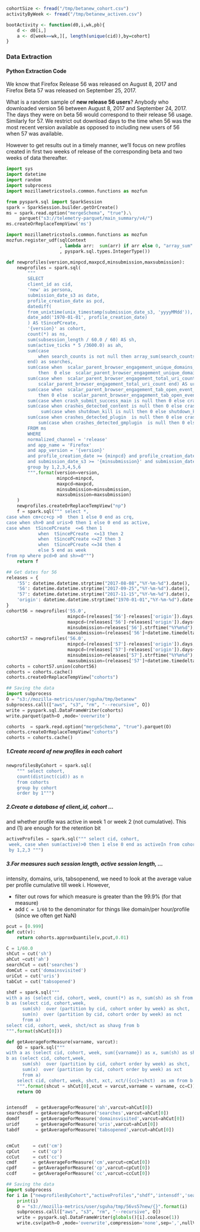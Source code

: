```r
cohortSize <- fread("/tmp/betanew_cohort.csv")
activityByWeek <- fread("/tmp/betanew_activen.csv")
```



```r
bootActivity <- function(d0,i,wk,pb){
    d <- d0[i,]
    a <- d[week==wk,][, length(unique(cid)),by=cohort]
}
```
    
### Data Extraction
#### Python Extraction Code


We know that Firefox Release 56 was released on August 8, 2017 and Firefox Beta 57
was released on September 25, 2017.

What is a random sample of **new release 56 users**? Anybody who downloaded version 56
between August 8, 2017 and September 24, 2017. The days they were on beta 56 would
correspond to their release 56 usage. Similarly for 57. We restrict out download
days to the time when 56 was the most recent version available as opposed to
including new users of 56 when 57 was available. 

However to get results out in a timely manner, we'll focus on new profiles
created in first two weeks of release of the corresponding beta and two weeks of
data thereafter.



```python
import sys
import datetime
import random
import subprocess
import mozillametricstools.common.functions as mozfun

from pyspark.sql import SparkSession
spark = SparkSession.builder.getOrCreate()
ms = spark.read.option("mergeSchema", "true").\
     parquet("s3://telemetry-parquet/main_summary/v4/")
ms.createOrReplaceTempView('ms')

import mozillametricstools.common.functions as mozfun
mozfun.register_udf(sqlContext
                    , lambda arr:  sum(arr) if arr else 0, "array_sum"
                    , pyspark.sql.types.IntegerType())

def newprofiles(version,minpcd,maxpcd,minsubmission,maxsubmission):
    newprofiles = spark.sql(
        """
        SELECT
        client_id as cid,
        'new' as persona,
        submission_date_s3 as date,
        profile_creation_date as pcd,
        datediff(
        from_unixtime(unix_timestamp(submission_date_s3, 'yyyyMMdd')),
        date_add('1970-01-01', profile_creation_date)
        ) AS tSincePCreate,
        '{version}' as cohort,
        count(*) as ns,
        sum(subsession_length / 60.0 / 60) AS sh,
        sum(active_ticks * 5 /3600.0) as ah,
        sum(case 
            when search_counts is not null then array_sum(search_counts.count) else 0 
        end) as searches,
        sum(case when  scalar_parent_browser_engagement_unique_domains_count is null 
            then  0 else  scalar_parent_browser_engagement_unique_domains_count end ) as domainsvisited,
        sum(case when  scalar_parent_browser_engagement_total_uri_count is null then 0 else 
            scalar_parent_browser_engagement_total_uri_count end) AS uris,
        sum(case when  scalar_parent_browser_engagement_tab_open_event_count is null 
            then 0 else  scalar_parent_browser_engagement_tab_open_event_count end) as tabsopened,
        sum(case when crash_submit_success_main is null then 0 else crash_submit_success_main end) as cm,
        sum(case when crashes_detected_content is null then 0 else crashes_detected_content end)  -
             sum(case when shutdown_kill is null then 0 else shutdown_kill  end) as cc,
        sum(case when crashes_detected_plugin  is null then 0 else crashes_detected_plugin end) +   
            sum(case when crashes_detected_gmplugin  is null then 0 else crashes_detected_gmplugin end) as cp
        FROM ms
        WHERE
        normalized_channel = 'release'
        and app_name = 'Firefox'
        and app_version = '{version}'
        and profile_creation_date >= {minpcd} and profile_creation_date<={maxpcd} 
        and submission_date_s3 >= '{minsubmission}' and submission_date_s3 <= '{maxsubmission}'
        group by 1,2,3,4,5,6
        """.format(version=version,
                   minpcd=minpcd,
                   maxpcd=maxpcd, 
                   minsubmission=minsubmission,
                   maxsubmission=maxsubmission)
    )
    newprofiles.createOrReplaceTempView("np")
    f = spark.sql(""" select *,
case when cm+cc+cp >0  then 1 else 0 end as crq,
case when sh>0 and uris>0 then 1 else 0 end as active,
case when  tSincePCreate  <=6 then 1 
            when  tSincePCreate  <=13 then 2 
            when  tSincePCreate <=27 then 3
            when  tSincePCreate <=34 then 4
            else 5 end as week
from np where pcd>0 and sh>=0""")
    return f

## Get dates for 56
releases = { 
    '55': datetime.datetime.strptime("2017-08-08","%Y-%m-%d").date(),
    '56': datetime.datetime.strptime("2017-09-25","%Y-%m-%d").date(),
    '57': datetime.datetime.strptime("2017-11-15","%Y-%m-%d").date(),
    'origin': datetime.datetime.strptime("1970-01-01","%Y-%m-%d").date()
}
cohort56 = newprofiles('55.0', 
                       minpcd=(releases['56']-releases['origin']).days,
                       maxpcd=(releases['56']-releases['origin']).days+14,
                       minsubmission=releases['56'].strftime("%Y%m%d"),
                       maxsubmission=(releases['56']+datetime.timedelta(days=28-1)).strftime("%Y%m%d"))
cohort57 = newprofiles('56.0', 
                       minpcd=(releases['57']-releases['origin']).days,
                       maxpcd=(releases['57']-releases['origin']).days+14,
                       minsubmission=releases['57'].strftime("%Y%m%d"),
                       maxsubmission=(releases['57']+datetime.timedelta(days=28-1)).strftime("%Y%m%d"))
cohorts = cohort57.union(cohort56)
cohorts = cohorts.cache()
cohorts.createOrReplaceTempView("cohorts")

## Saving the data
import subprocess
O = "s3://mozilla-metrics/user/sguha/tmp/betanew"
subprocess.call(["aws", "s3", "rm", "--recursive", O])
write = pyspark.sql.DataFrameWriter(cohorts)
write.parquet(path=O ,mode='overwrite')

cohorts  = spark.read.option("mergeSchema", "true").parquet(O)
cohorts.createOrReplaceTempView("cohorts")
cohorts = cohorts.cache()

```

##### 1.Create record of new profiles in each cohort

```python
newprofilesByCohort = spark.sql(
    """ select cohort, 
    count(distinct(cid)) as n 
    from cohorts 
    group by cohort 
    order by 1""")
```


##### 2.Create a database of client_id, cohort ...
and whether profile was active in week 1 or week 2 (not cumulative). This and
(1) are enough for the retention bit
 
```python
activeProfiles = spark.sql(""" select cid, cohort,
 week, case when sum(active)>0 then 1 else 0 end as activeIn from cohorts group
 by 1,2,3 """)
```

##### 3.For measures such session length, active session length, ...
intensity, domains, uris, tabsopenend, we need to look at the average value per
profile cumulative till week i. However,

- filter out rows for which measure is greater than the 99.9% (for that measure)
- add `C = 1/60` to the denominator for things like domain/per hour/profile (since we often get NaN)

```python
pcut = [0.999]
def cut(v):
    return cohorts.approxQuantile(v,pcut,0.01)

C = 1/60.0
shCut = cut('sh')
ahCut =cut('ah')
searchCut = cut('searches')
domCut = cut('domainsvisited')
uriCut = cut('uris')
tabCut = cut('tabsopened')

shdf = spark.sql("""
with a as (select cid, cohort, week, count(*) as n, sum(sh) as sh from cohorts where sh < {} group by 1,2,3),
b as (select cid, cohort,week, 
      sum(sh)  over (partition by cid, cohort order by week) as shct,
      sum(n)  over (partition by cid, cohort order by week) as nct
      from a)
select cid, cohort, week, shct/nct as shavg from b 
""".format(shCut[0]))

def getAverageForMeasure(varname, varcut):
    OO = spark.sql("""
with a as (select cid, cohort, week, sum({varname}) as x, sum(sh) as sh from cohorts where sh < {shcut} and {varname} < {xcut} group by 1,2,3),
b as (select cid, cohort,week, 
      sum(sh)  over (partition by cid, cohort order by week) as shct,
      sum(x)  over (partition by cid, cohort order by week) as xct
      from a)
    select cid, cohort, week, shct, xct, xct/({cc}+shct)  as xm from b 
    """.format(shcut = shCut[0],xcut = varcut,varname = varname, cc=C))
    return OO


intensdf   = getAverageForMeasure('ah',varcut=ahCut[0])
searchesdf = getAverageForMeasure('searches',varcut=ahCut[0])
domdf      = getAverageForMeasure('domainsvisited',varcut=ahCut[0])
uridf      = getAverageForMeasure('uris',varcut=ahCut[0])
tabdf      = getAverageForMeasure('tabsopened',varcut=ahCut[0])


cmCut     = cut('cm')
cpCut     = cut('cp')
ccCut     = cut('cc')
cmdf      = getAverageForMeasure('cm',varcut=cmCut[0])
cpdf      = getAverageForMeasure('cp',varcut=cpCut[0])
ccdf      = getAverageForMeasure('cc',varcut=ccCut[0])

## Saving the data
import subprocess
for i in ["newprofilesByCohort","activeProfiles","shdf",'intensdf','searchesdf','domdf','uridf','tabdf','cmdf','cpdf','ccdf']:
    print(i)
    O = "s3://mozilla-metrics/user/sguha/tmp/56vs57new/{}".format(i)
    subprocess.call(["aws", "s3", "rm", "--recursive", O])
    write = pyspark.sql.DataFrameWriter(globals()[i].coalesce(1))
    write.csv(path=O ,mode='overwrite',compression='none',sep=',',nullValue='NA',header=True)
        
```
